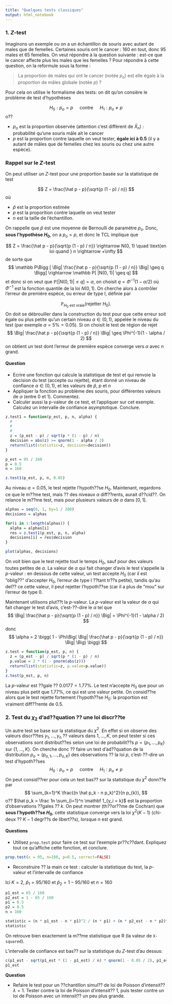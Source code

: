 ```yaml
---
title: "Quelques tests classiques"
output: html_notebook
---
```


### 1. $Z$-test

Imaginons un exemple ou on a un échantillon de souris avec autant de males que de femelles.
Certaines souris ont le cancer : 160 en tout, donc 95 males et 65 femelles.
On veut répondre à la question suivante : est-ce que le cancer affecte plus les males que les femelles ?
Pour répondre à cette question, on la reformule sous la forme :

  > La proportion de males qui ont le cancer (notée $p_o$) est elle égale à la proportion de mâles globale (notée $p$) ?

Pour cela on utilise le formalisme des tests: on dit qu'on consière le problème de test d'hypothèses

$$
H_0 : p_o = p \quad \text{ contre } \quad H_1 : p_o \neq p
$$
o??

- $p_o$ est la proportion observée (attention c'est différent de $\bar X_n$) : probabilité qu'une souris mâle ait le cancer
- $p$ est la proportion contre laquelle on veut tester, **égale ici à $0.5$** (il y a autant de mâles que de femelles chez les souris ou chez une autre espèce).

### Rappel sur le $Z$-test

On peut utiliser un $Z$-test pour une proportion basée sur la statistique de test

$$
Z = \frac{\hat p - p}{\sqrt{p (1 - p) / n}}
$$
où

- $\hat p$ est la proportion estimée
- $p$ est la proporition contre laquelle on veut tester
- $n$ est la taille de l'échantillon.

On rappelle que $\hat p$ est une moyenne de Bernoulli de paramètre $p_o$. 
Donc, **sous l'hypothèse $H_0$**, on a $p_o = p$, et donc le TCL implique que

$$
Z = \frac{\hat p - p}{\sqrt{p (1 - p) / n}} \rightarrow N(0, 1) \quad \text{en loi quand } n \rightarrow +\infty
$$
de sorte que 
$$
\mathbb P\Bigg [ \Big| \frac{\hat p - p}{\sqrt{p (1 - p) / n}} \Big| \geq q \Bigg]  \rightarrow \mathbb P[ |N(0, 1)| \geq q]
$$
et donc si on veut que $\mathbb P[ |N(0, 1)| \leq q] = \alpha$, on choisit $q = \Phi^{-1}(1 - \alpha / 2)$ où $\Phi^{-1}$ est la fonction quantile de la loi $N(0, 1)$. On cherche alors à contrôler l'erreur de première espèce, ou erreur de type I, définie par

$$
\mathbb P_{H_0 \text{ est vraie}} ( \text{rejetter } H_0).
$$
On doit se débrouiller dans la construction du test pour que cette erreur soit égale ou plus petite qu'un certain niveau $\alpha \in (0, 1)$, appelée le niveau du test (par exemple $\alpha = 5\% = 0.05$). Si on choisit le test de région de rejet
$$
 \Big| \frac{\hat p - p}{\sqrt{p (1 - p) / n}} \Big| \geq \Phi^{-1}(1 - \alpha / 2)
$$
on obtient un test dont l'erreur de première espèce converge vers $\alpha$ avec $n$ grand.

#### Question

- Ecrire une fonction qui calcule la statistique de test et qui renvoie la decision du test (accepte ou rejette), étant donné un niveau de confiance $\alpha \in (0, 1)$, et les valeurs de $\hat p$, $p$ et $n$
- Appliquer la fonction au problème des souris, pour diffèrentes valeurs de $\alpha$ (entre $0$ et $1$). Commentez.
- Calculer aussi la p-valeur de ce test, et l'appliquer sur cet exemple. Calculez un intervalle de confiance asymptotique. Conclure.

```r
z.test1 = function(p_est, p, n, alpha) {
  #
  #
  #
  z = (p_est - p) / sqrt(p * (1 - p) / n)
  decision = abs(z) >= qnorm(1 - alpha / 2)
  return(list(statistic=z, decision=decision))
}

p_est = 95 / 160
p = 0.5
n = 160

z.test1(p_est, p, n, 0.05)
```

Au niveau $\alpha = 0.05$, le test rejette l'hypoth??se $H_0$.
Maintenant, regardons ce que le m??me test, mais ?? des niveaux $\alpha$ diff??rents, aurait d??cid??. 
On relance le m??me test, mais pour plusieurs valeurs de $\alpha$ dans $[0, 1]$.

```r
alphas = seq(0, 1, by=1 / 200)
decisions = alphas

for(i in 1:length(alphas)) {
  alpha = alphas[i]
  res = z.test1(p_est, p, n, alpha)
  decisions[i] = res$decision
}

plot(alphas, decisions)
```

On voit bien que le test rejette tout le temps $H_0$, sauf pour des valeurs toutes petites de $\alpha$. La valeur de $\alpha$ qui fait changer d'avis le test s'appelle la $p$-valeur : en dessous de cette valeur, un test accepte $H_0$ (car il est "oblig??" d'accepter $H_0$, l'erreur de type I ??tant tr??s 
petite), tandis qu'au del?? ce cette valeur, il peut rejetter l'hypoth??se (car il a plus de "mou" sur l'erreur de type I). 

Maintenant utilisons plut??t la $p$-valeur. 
La $p$-valeur est la valeur de $\alpha$ qui fait changer le test d'avis, c'est-??-dire le $\alpha$ tel que
$$
\Big| \frac{\hat p - p}{\sqrt{p (1 - p) / n}} \Big| = \Phi^{-1}(1 - \alpha / 2)
$$
donc
$$
\alpha = 2 \bigg( 1 - \Phi\Big( \Big| \frac{\hat p - p}{\sqrt{p (1 - p) / n}} \Big| \Big) \bigg)
$$
```r
z.test = function(p_est, p, n) {
  z = (p_est - p) / sqrt(p * (1 - p) / n)
  p.value = 2 * (1 - pnorm(abs(z)))
  return(list(statistic=z, p.value=p.value))
}
z.test(p_est, p, n)
```

La $p$-valeur est ??gale ?? $0.0177 = 1.77\%$. Le test n'accepte $H_0$ que pour un niveau plus petit que $1.77\%$, ce qui est une valeur petite.
On consid??re alors que le test rejette fortement l'hypoth??se $H_0$: la proportion est vraiment diff??rente de $0.5$.

### 2. Test du $\chi_2$ d'ad??quation ?? une loi discr??te

Un autre test se base sur la statistique du $\chi^2$. En effet si on observe des valeurs discr??tes 
$y_1, \ldots, y_n$ ?? valeurs dans $1, \ldots, K$, on peut tester si ces observations sont distribut??es selon une loi de probabilit??s $p = (p_{1}, \ldots, p_{K})$ sur $\{1, \ldots, K \}$.
On cherche donc ?? faire un test d'ad??quation de la distribution $p_o = (p_{o, 1}, \ldots, p_{o, K})$ des observations ?? la loi $p$, c'est-??-dire un test d'hypoth??ses
$$
H_0 : p_o = p \quad \text{ contre } \quad H_1 : p_o \neq p
$$
On peut consid??rer pour cela un test bas?? sur la statistique du $\chi^2$ donn??e par
$$
\sum_{k=1}^K \frac{(n \hat p_k - n p_k)^2}{n p_{k}},
$$
o?? $\hat p_k = \frac 1n \sum_{i=1}^n \mathbf 1_{y_i = k}$ est la proportion d'observations ??gales ?? $k$.
On peut montrer (th??or??me de Cochran) que **sous l'hypoth??se $H_0$**, cette statistique converge vers la loi $\chi^2(K - 1)$ (chi-deux ?? $K-1$ degr??s de libert??s), lorsque $n$ est grand.

#### Questions

- Utilisez `prop.test` pour faire ce test sur l'exemple pr??c??dant. Expliquez tout ce qu'affiche cette fonction, et conclure.

```r
prop.test(x = 95, n=160, p=0.5, correct=FALSE)
```

- Reconstruire ?? la main ce test : calculer la statistique du test, la $p$-valeur et l'intervalle de confiance

Ici $K = 2$, $\hat p_1 = 95 / 160$ et $\hat p_2 = 1 - 95 / 160$ et $n = 160$

```r
p1_est = 65 / 160
p2_est = 1 - 65 / 160
p1 = 0.5
p2 = 0.5
n = 160

statistic = (n * p1_est - n * p1)^2 / (n * p1) + (n * p2_est - n * p2)^2 / (n * p2)
statistic
```

On retrouve bien exactement la m??me statistique que R (la valeur de `X-squared`).

L'intervalle de confiance est bas?? sur la statistique du $Z$-test d'au dessus:

```r
c(p1_est - sqrt(p1_est * (1 - p1_est) / n) * qnorm(1 - 0.05 / 2), p1_est + sqrt(p1_est * (1 - p1_est) / n) * qnorm(1 - 0.05 / 2))
p1_est
```

**Question**

- Refaire le test pour un ??chantillon simul?? de loi de Poisson d'intensit?? $\lambda = 1$. Tester contre la loi de Poisson d'intensit?? $1$, puis tester contre un loi de Poisson avec un intensit?? un peu plus grande.

